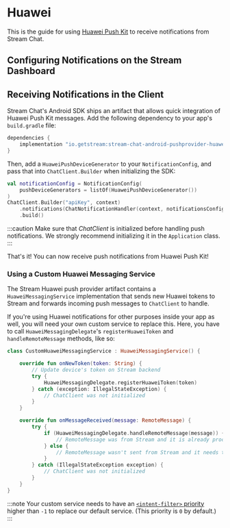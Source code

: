 # Huawei

This is the guide for using [Huawei Push Kit](https://developer.huawei.com/consumer/en/hms/huawei-pushkit/) to receive notifications from Stream Chat.

## Configuring Notifications on the Stream Dashboard

<!-- TODO add these docs -->

## Receiving Notifications in the Client

<!-- TODO add link about basic Huawei SDK setup in an Android project -->

Stream Chat's Android SDK ships an artifact that allows quick integration of Huawei Push Kit messages. Add the following dependency to your app's `build.gradle` file:

```groovy
dependencies {
    implementation "io.getstream:stream-chat-android-pushprovider-huawei:$stream_version"
}
```

Then, add a `HuaweiPushDeviceGenerator` to your `NotificationConfig`, and pass that into `ChatClient.Builder` when initializing the SDK:

```kotlin {2,5}
val notificationConfig = NotificationConfig(
    pushDeviceGenerators = listOf(HuaweiPushDeviceGenerator())
)
ChatClient.Builder("apiKey", context)
    .notifications(ChatNotificationHandler(context, notificationsConfig))
    .build()
```

:::caution
Make sure that _ChatClient_ is initialized before handling push notifications. We strongly recommend initializing it in the `Application` class.
:::

That's it! You can now receive push notifications from Huawei Push Kit!

### Using a Custom Huawei Messaging Service

The Stream Huawei push provider artifact contains a `HuaweiMessagingService` implementation that sends new Huawei tokens to Stream and forwards incoming push messages to `ChatClient` to handle.

If you're using Huawei notifications for other purposes inside your app as well, you will need your own custom service to replace this.  Here, you have to call `HuaweiMessagingDelegate`'s `registerHuaweiToken` and `handleRemoteMessage` methods, like so:

```kotlin {6,14}
class CustomHuaweiMessagingService : HuaweiMessagingService() {

    override fun onNewToken(token: String) {
        // Update device's token on Stream backend
        try {
            HuaweiMessagingDelegate.registerHuaweiToken(token)
        } catch (exception: IllegalStateException) {
            // ChatClient was not initialized
        }
    }

    override fun onMessageReceived(message: RemoteMessage) {
        try {
            if (HuaweiMessagingDelegate.handleRemoteMessage(message)) {
                // RemoteMessage was from Stream and it is already processed
            } else {
                // RemoteMessage wasn't sent from Stream and it needs to be handled by you
            }
        } catch (IllegalStateException exception) {
            // ChatClient was not initialized
        }
    }
}
```

:::note
Your custom service needs to have an [`<intent-filter>` priority](https://developer.android.com/guide/topics/manifest/intent-filter-element#priority) higher than `-1` to replace our default service. (This priority is `0` by default.)
:::
